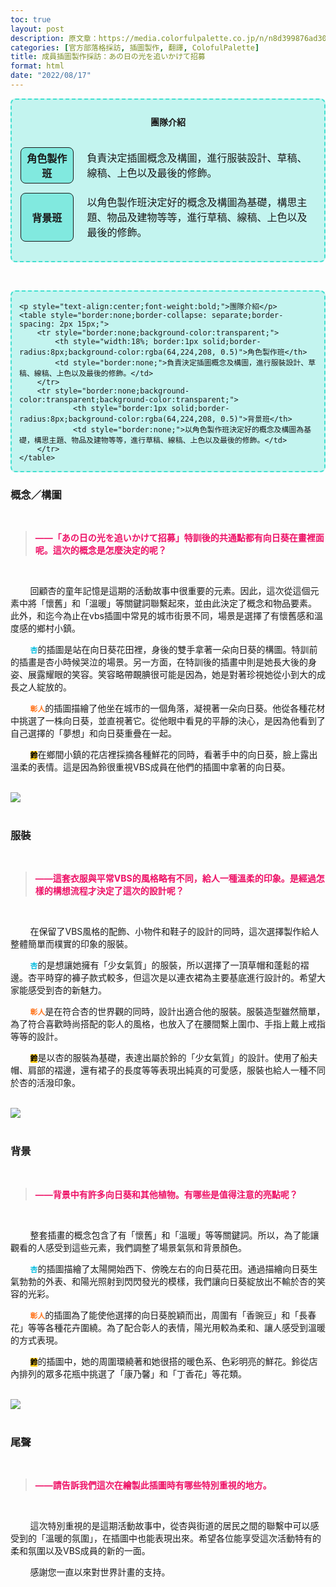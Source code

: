 ```yaml
---
toc: true
layout: post
description: 原文章：https://media.colorfulpalette.co.jp/n/n8d399876ad30 | 此篇訪談翻譯僅作為個人練習。
categories: [官方部落格採訪, 插圖製作, 翻譯, ColofulPalette] 
title: 成員插圖製作採訪：あの日の光を追いかけて招募
format: html
date: "2022/08/17"
---
```


<div style="border:2px turquoise dashed;padding:0px 12px 0px 12px;border-radius:8px;background-color:rgba(64,224,208, 0.3) !important;">
<p style="text-align:center;font-weight:bold;margin-top:25px">團隊介紹</p>
<table style="border:none;border-collapse: separate;border-spacing: 2px 15px;">
<tr style="border:none;background-color:transparent;">
<th style="text-align:center;width:18%; border:1px solid;border-radius:8px;background-color:rgba(64,224,208, 0.5)">角色製作班</th>
<td style="border:none;padding-left:20px">負責決定插圖概念及構圖，進行服裝設計、草稿、線稿、上色以及最後的修飾。</td>
</tr>
<tr style="border:none;background-color:transparent;background-color:transparent;">
<th style="text-align:center;border:1px solid;border-radius:8px;background-color:rgba(64,224,208, 0.5)">背景班</th>
<td style="border:none;padding-left:20px">以角色製作班決定好的概念及構圖為基礎，構思主題、物品及建物等等，進行草稿、線稿、上色以及最後的修飾。</td>
</tr>
</table>
</div>

<br>

<div  id="team-info" style="border:2px turquoise dashed;padding:0px 12px 0px 12px;border-radius:8px;background-color:rgba(64,224,208, 0.3) !important;">
	<p style="text-align:center;font-weight:bold;">團隊介紹</p>
	<table style="border:none;border-collapse: separate;border-spacing: 2px 15px;">
		<tr style="border:none;background-color:transparent;">
			<th style="width:18%; border:1px solid;border-radius:8px;background-color:rgba(64,224,208, 0.5)">角色製作班</th>
			<td style="border:none;">負責決定插圖概念及構圖，進行服裝設計、草稿、線稿、上色以及最後的修飾。</td>
		</tr>
		<tr style="border:none;background-color:transparent;background-color:transparent;">
				<th style="border:1px solid;border-radius:8px;background-color:rgba(64,224,208, 0.5)">背景班</th>
				<td style="border:none;">以角色製作班決定好的概念及構圖為基礎，構思主題、物品及建物等等，進行草稿、線稿、上色以及最後的修飾。</td>
		</tr>
	</table>
</div>


### 概念／構圖
<br>
<blockquote style="color:#ee1166;font-weight:bold;"> ——「あの日の光を追いかけて招募」特訓後的共通點都有向日葵在畫裡面呢。這次的概念是怎麼決定的呢？</blockquote>
<br>

&nbsp;&nbsp;&nbsp;&nbsp;&nbsp;&nbsp;&nbsp;&nbsp;回顧杏的童年記憶是這期的活動故事中很重要的元素。因此，這次從這個元素中將「懷舊」和「溫暖」等關鍵詞聯繫起來，並由此決定了概念和物品要素。 此外，和迄今為止在vbs插圖中常見的城市街景不同，場景是選擇了有懷舊感和溫度感的鄉村小鎮。
<br>

&nbsp;&nbsp;&nbsp;&nbsp;&nbsp;&nbsp;&nbsp;&nbsp;<code><span style="color:#00BBDD;font-weight:bold;">杏</span></code>的插圖是站在向日葵花田裡，身後的雙手拿著一朵向日葵的構圖。特訓前的插畫是杏小時候哭泣的場景。另一方面，在特訓後的插畫中則是她長大後的身姿、展露耀眼的笑容。笑容略帶靦腆很可能是因為，她是對著珍視她從小到大的成長之人綻放的。 

&nbsp;&nbsp;&nbsp;&nbsp;&nbsp;&nbsp;&nbsp;&nbsp;<code><span style="color:#FF7722;font-weight:bold;">彰人</span></code>的插圖描繪了他坐在城市的一個角落，凝視著一朵向日葵。他從各種花材中挑選了一株向日葵，並直視著它。從他眼中看見的平靜的決心，是因為他看到了自己選擇的「夢想」和向日葵重疊在一起。

&nbsp;&nbsp;&nbsp;&nbsp;&nbsp;&nbsp;&nbsp;&nbsp;<code style="background-color:#FFCC11;"><span style="color:black;font-weight:bold;">鈴</span></code>在鄉間小鎮的花店裡採摘各種鮮花的同時，看著手中的向日葵，臉上露出溫柔的表情。這是因為鈴很重視VBS成員在他們的插圖中拿著的向日葵。 

<br>
<img src="https://assets.st-note.com/img/1660718416956-vpu1LwuAuB.png?width=800">
<br><br>
  

### 服裝

  
<br>
<blockquote style="color:#ee1166;font-weight:bold;"> ——這套衣服與平常VBS的風格略有不同，給人一種溫柔的印象。是經過怎樣的構想流程才決定了這次的設計呢？</blockquote>
<br>

&nbsp;&nbsp;&nbsp;&nbsp;&nbsp;&nbsp;&nbsp;&nbsp;在保留了VBS風格的配飾、小物件和鞋子的設計的同時，這次選擇製作給人整體簡單而樸實的印象的服裝。 
<br>

&nbsp;&nbsp;&nbsp;&nbsp;&nbsp;&nbsp;&nbsp;&nbsp;<code><span style="color:#00BBDD;font-weight:bold;">杏</span></code>的是想讓她擁有「少女氣質」的服裝，所以選擇了一頂草帽和蓬鬆的褶邊。杏平時穿的褲子款式較多，但這次是以連衣裙為主要基底進行設計的。希望大家能感受到杏的新魅力。

&nbsp;&nbsp;&nbsp;&nbsp;&nbsp;&nbsp;&nbsp;&nbsp;<code><span style="color:#FF7722;font-weight:bold;">彰人</span></code>是在符合杏的世界觀的同時，設計出適合他的服裝。服裝造型雖然簡單，為了符合喜歡時尚搭配的彰人的風格，也放入了在腰間繫上圍巾、手指上戴上戒指等等的設計。

&nbsp;&nbsp;&nbsp;&nbsp;&nbsp;&nbsp;&nbsp;&nbsp;<code style="background-color:#FFCC11;"><span style="color:black;font-weight:bold;">鈴</span></code>是以杏的服裝為基礎，表達出屬於鈴的「少女氣質」的設計。使用了船夫帽、肩部的褶邊，還有裙子的長度等等表現出純真的可愛感，服裝也給人一種不同於杏的活潑印象。 

  
<br>
<img src="https://assets.st-note.com/img/1660718516820-PAelt46aXd.png?width=800">
<br><br>

### 背景
<br>
<blockquote style="color:#ee1166;font-weight:bold;"> ——背景中有許多向日葵和其他植物。有哪些是值得注意的亮點呢？</blockquote>
<br>

&nbsp;&nbsp;&nbsp;&nbsp;&nbsp;&nbsp;&nbsp;&nbsp;整套插畫的概念包含了有「懷舊」和「溫暖」等等關鍵詞。所以，為了能讓觀看的人感受到這些元素，我們調整了場景氣氛和背景顏色。 
<br>

&nbsp;&nbsp;&nbsp;&nbsp;&nbsp;&nbsp;&nbsp;&nbsp;<code><span style="color:#00BBDD;font-weight:bold;">杏</span></code>的插圖描繪了太陽開始西下、傍晚左右的向日葵花田。通過描繪向日葵生氣勃勃的外表、和陽光照射到閃閃發光的模樣，我們讓向日葵綻放出不輸於杏的笑容的光彩。 

&nbsp;&nbsp;&nbsp;&nbsp;&nbsp;&nbsp;&nbsp;&nbsp;<code><span style="color:#FF7722;font-weight:bold;">彰人</span></code>的插圖為了能使他選擇的向日葵脫穎而出，周圍有「香豌豆」和「長春花」等等各種花卉圍繞。為了配合彰人的表情，陽光用較為柔和、讓人感受到溫暖的方式表現。

&nbsp;&nbsp;&nbsp;&nbsp;&nbsp;&nbsp;&nbsp;&nbsp;<code style="background-color:#FFCC11;"><span style="color:black;font-weight:bold;">鈴</span></code>的插圖中，她的周圍環繞著和她很搭的暖色系、色彩明亮的鮮花。鈴從店內排列的眾多花瓶中挑選了「康乃馨」和「丁香花」等花類。 

 <br> 
<img src="https://assets.st-note.com/img/1660718581748-JxeTYbo3tN.png">
<br><br>

### 尾聲
<br>
<blockquote style="color:#ee1166;font-weight:bold;"> ——請告訴我們這次在繪製此插圖時有哪些特別重視的地方。</blockquote>
<br>

&nbsp;&nbsp;&nbsp;&nbsp;&nbsp;&nbsp;&nbsp;&nbsp;這次特別重視的是這期活動故事中，從杏與街道的居民之間的聯繫中可以感受到的「溫暖的氛圍」，在插圖中也能表現出來。希望各位能享受這次活動特有的柔和氛圍以及VBS成員的新的一面。
<br>

&nbsp;&nbsp;&nbsp;&nbsp;&nbsp;&nbsp;&nbsp;&nbsp;感謝您一直以來對世界計畫的支持。
